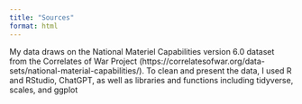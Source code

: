 ```yaml
---
title: "Sources"
format: html
---
```

My data draws on the National Materiel Capabilities version 6.0 dataset from the Correlates of War Project (https://correlatesofwar.org/data-sets/national-material-capabilities/). To clean and present the data, I used R and RStudio, ChatGPT, as well as libraries and functions including tidyverse, scales, and ggplot